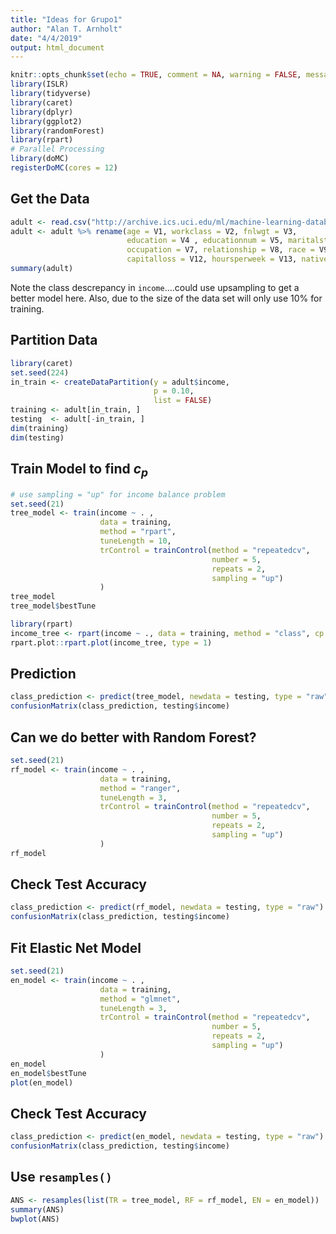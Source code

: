 ```yaml
---
title: "Ideas for Grupo1"
author: "Alan T. Arnholt"
date: "4/4/2019"
output: html_document
---
```



```r
knitr::opts_chunk$set(echo = TRUE, comment = NA, warning = FALSE, message = FALSE, fig.align = "center")
library(ISLR)
library(tidyverse)
library(caret)
library(dplyr)
library(ggplot2)
library(randomForest)
library(rpart)
# Parallel Processing
library(doMC)
registerDoMC(cores = 12)
```

## Get the Data

```r
adult <- read.csv("http://archive.ics.uci.edu/ml/machine-learning-databases/adult/adult.data", header = FALSE)
adult <- adult %>% rename(age = V1, workclass = V2, fnlwgt = V3, 
                          education = V4 , educationnum = V5, maritalstatus = V6,
                          occupation = V7, relationship = V8, race = V9, sex = V10 , capitalgain = V11, 
                          capitalloss = V12, hoursperweek = V13, nativecountry = V14, income = V15)
summary(adult)
```

Note the class descrepancy in `income`....could use upsampling to get a better model here.  Also, due to the size of the data set will only use 10% for training.  

## Partition Data

```r
library(caret)
set.seed(224)
in_train <- createDataPartition(y = adult$income,
                                p = 0.10,
                                list = FALSE)
training <- adult[in_train, ]
testing  <- adult[-in_train, ]
dim(training)
dim(testing)
```

## Train Model to find $c_p$

```r
# use sampling = "up" for income balance problem
set.seed(21)
tree_model <- train(income ~ . , 
                    data = training,
                    method = "rpart",
                    tuneLength = 10,
                    trControl = trainControl(method = "repeatedcv",
                                             number = 5,
                                             repeats = 2,
                                             sampling = "up")
                    )
tree_model
tree_model$bestTune
```


```r
library(rpart)
income_tree <- rpart(income ~ ., data = training, method = "class", cp = tree_model$bestTune)
rpart.plot::rpart.plot(income_tree, type = 1)
```

## Prediction

```r
class_prediction <- predict(tree_model, newdata = testing, type = "raw")
confusionMatrix(class_prediction, testing$income)
```

## Can we do better with Random Forest?

```r
set.seed(21)
rf_model <- train(income ~ . , 
                    data = training,
                    method = "ranger",
                    tuneLength = 3,
                    trControl = trainControl(method = "repeatedcv",
                                             number = 5,
                                             repeats = 2,
                                             sampling = "up")
                    )
rf_model
```

## Check Test Accuracy

```r
class_prediction <- predict(rf_model, newdata = testing, type = "raw")
confusionMatrix(class_prediction, testing$income)
```

## Fit Elastic Net Model

```r
set.seed(21)
en_model <- train(income ~ . , 
                    data = training,
                    method = "glmnet",
                    tuneLength = 3,
                    trControl = trainControl(method = "repeatedcv",
                                             number = 5,
                                             repeats = 2,
                                             sampling = "up")
                    )
en_model
en_model$bestTune
plot(en_model)
```

## Check Test Accuracy

```r
class_prediction <- predict(en_model, newdata = testing, type = "raw")
confusionMatrix(class_prediction, testing$income)
```

## Use `resamples()`

```r
ANS <- resamples(list(TR = tree_model, RF = rf_model, EN = en_model))
summary(ANS)
bwplot(ANS)
```



